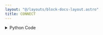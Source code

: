 ```yaml
---
layout: "@/layouts/block-docs-layout.astro"
title: CONNECT
---
```



<PythonDocsDisplay docstring={docstring} />

<details>
<summary>Python Code</summary>
```python
from flojoy import TextBlob, flojoy
from PYTHON.utils.mecademic_state.mecademic_state import add_handle, init_handle_map


@flojoy(deps={"mecademicpy": "1.4.0"})
def CONNECT(ip_address: str) -> TextBlob:
    """
    The CONNECT node establishes a connection to the Mecademic robot arm via its API.

    Parameters
    ----------
    ip_address : str
        The IP address of the robot arm.

    Returns
    -------
    String
       The IP address of the robot arm.
    """
    init_handle_map(allow_reinit=True)
    add_handle(ip_address)
    return TextBlob(text_blob=ip_address)

```
[Find this Flojoy Block on GitHub](https://github.com/flojoy-ai/blocks/blob/main/blocks/IO/ROBOTICS/ARMS/MECADEMIC/CONNECT/CONNECT.py)
</details>

## Example

<AppDisplay app={app} blockName="CONNECT" client:visible />

In this example, the `CONNECT` node establishes a connection with the MECADEMIC MECA500 robot arm. 

The node takes in the IP address of the robot arm as an input. It initializes the handle map and adds a handle for the given IP address. 

Upon successful connection, the node returns the IP address, confirming that the robot arm is now connected and ready for further operations.

The `CONNECT` node is used at the beginning of a workflow to ensure that a connection is established before any other operations are carried out.

